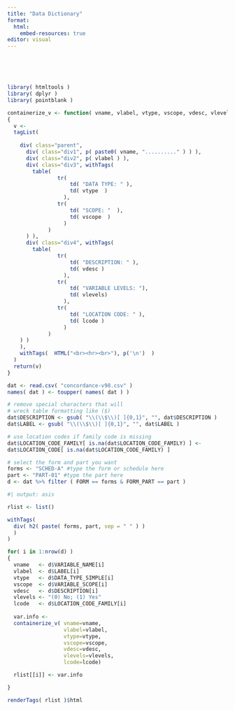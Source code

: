 ```yaml
---
title: "Data Dictionary"
format:
  html:
    embed-resources: true
editor: visual
---
```


<br><br><br>

```r
library( htmltools )
library( dplyr )
library( pointblank )
```

```r

containerize_v <- function( vname, vlabel, vtype, vscope, vdesc, vlevels, lcode )
{
  v <- 
  tagList(
    
    div( class="parent",
      div( class="div1", p( paste0( vname, ".........." ) ) ),
      div( class="div2", p( vlabel ) ), 
      div( class="div3", withTags(
        table(
                tr(
                    td( "DATA TYPE: " ),
                    td( vtype  )
                  ),
                tr(
                    td( "SCOPE: "  ),
                    td( vscope  )
                  )
             )
      ) ),
      div( class="div4", withTags(
        table(
                tr(
                    td( "DESCRIPTION: " ),
                    td( vdesc )
                  ),
                tr(
                    td( "VARIABLE LEVELS: "),
                    td( vlevels)
                  ),
                tr(
                    td( "LOCATION CODE: " ),
                    td( lcode )
                  )
             )
    ) )
    ),
    withTags(  HTML("<br><hr><br>"), p('\n')  )
  )
  return(v)
} 
```

```r
dat <- read.csv( "concordance-v98.csv" )
names( dat ) <- toupper( names( dat ) )

# remove special characters that will 
# wreck table formatting like ($) 
dat$DESCRIPTION <- gsub( "\\(\\$\\)[ ]{0,1}", "", dat$DESCRIPTION )
dat$LABEL <- gsub( "\\(\\$\\)[ ]{0,1}", "", dat$LABEL )

# use location codes if family code is missing 
dat$LOCATION_CODE_FAMILY[ is.na(dat$LOCATION_CODE_FAMILY) ] <- 
dat$LOCATION_CODE[ is.na(dat$LOCATION_CODE_FAMILY) ]

# select the form and part you want
forms <- "SCHED-A" #type the form or schedule here
part <- "PART-01" #type the part here
d <- dat %>% filter ( FORM == forms & FORM_PART == part )
```

```r
#| output: asis

rlist <- list()

withTags( 
  div( h2( paste( forms, part, sep = " " ) )
  )
)

for( i in 1:nrow(d) )
{
  vname   <- d$VARIABLE_NAME[i] 
  vlabel  <- d$LABEL[i] 
  vtype   <- d$DATA_TYPE_SIMPLE[i] 
  vscope  <- d$VARIABLE_SCOPE[i] 
  vdesc   <- d$DESCRIPTION[i] 
  vlevels <- "(0) No; (1) Yes"
  lcode   <- d$LOCATION_CODE_FAMILY[i]
  
  var.info <- 
  containerize_v( vname=vname, 
                  vlabel=vlabel, 
                  vtype=vtype, 
                  vscope=vscope, 
                  vdesc=vdesc,
                  vlevels=vlevels,
                  lcode=lcode) 

  rlist[[i]] <- var.info

}

renderTags( rlist )$html
```

<link href='https://fonts.googleapis.com/css?family=Fira Code' rel='stylesheet'> <link rel="stylesheet" type="text/css" href="//fonts.googleapis.com/css?family=Anonymous+Pro" />

```{=html}
<style>

@import url('https://fonts.cdnfonts.com/css/aharoni');

.parent {
    display: grid;
    grid-template-columns: repeat(3, 1fr);
    grid-template-rows: auto;
    grid-column-gap: 5px;
    grid-row-gap: 5px;
    grid-template-areas:
      "a b b"
      "c d d"
      ". e e" ;
}

.div1 {
    grid-area: a;
    padding-left: 5px;
}

.div2 { 
    grid-area: b;
    padding-left: 5px;
}

.div3 { 
    grid-area: c;
    padding-left: 5px;
}

.div4 { 
    grid-area: d;
    padding-left: 5px;
}

.div1 p { 
    font-family:"Calibri", sans-serif;
    color: orange;
    font-size: 1em;
}

.div2 p { 
    font-family:"Calibri", sans-serif;
    color: orange;
    font-size: 1em;
}

.div3 table { width: 100%; }

.div3 td { 
    font-family:"Calibri", sans-serif;
    font-size: 1em;
}

.div4 table { width: 100%; }

.div4 td { 
    font-family:"Calibri", sans-serif;
    font-size: 1em;
}

h2 { 
    font-family:"Calibri", sans-serif;
    font-size: 2em;
    background-color: gray;
    color: white;
}

.table>tbody {
    border-top: none;
}

.table>:not(caption)>*>* {
    padding: 0rem 0rem;
}

tbody, tfoot, tr, td, th {
    border-color: inherit;
    border-style: none; 
    border-width: 0;
}

#pb_agent .gt_table {
    border-top-width: 0px; 
    /* border-top-color: #A8A8A8; */
}  

#pb_agent .gt_title {
    font-size: 1.3em !important;
}

#pb_agent .gt_left { color: black !important; }

</style>
```
